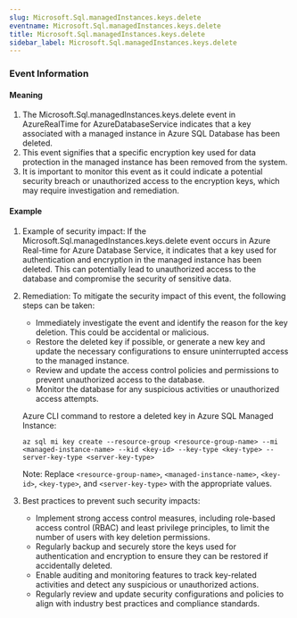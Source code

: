 ```yaml
--- 
slug: Microsoft.Sql.managedInstances.keys.delete
eventname: Microsoft.Sql.managedInstances.keys.delete
title: Microsoft.Sql.managedInstances.keys.delete
sidebar_label: Microsoft.Sql.managedInstances.keys.delete
---
```

                       
### Event Information

#### Meaning

1. The Microsoft.Sql.managedInstances.keys.delete event in AzureRealTime for AzureDatabaseService indicates that a key associated with a managed instance in Azure SQL Database has been deleted.
2. This event signifies that a specific encryption key used for data protection in the managed instance has been removed from the system.
3. It is important to monitor this event as it could indicate a potential security breach or unauthorized access to the encryption keys, which may require investigation and remediation.

#### Example

1. Example of security impact: If the Microsoft.Sql.managedInstances.keys.delete event occurs in Azure Real-time for Azure Database Service, it indicates that a key used for authentication and encryption in the managed instance has been deleted. This can potentially lead to unauthorized access to the database and compromise the security of sensitive data.

2. Remediation: To mitigate the security impact of this event, the following steps can be taken:

   - Immediately investigate the event and identify the reason for the key deletion. This could be accidental or malicious.
   - Restore the deleted key if possible, or generate a new key and update the necessary configurations to ensure uninterrupted access to the managed instance.
   - Review and update the access control policies and permissions to prevent unauthorized access to the database.
   - Monitor the database for any suspicious activities or unauthorized access attempts.

   Azure CLI command to restore a deleted key in Azure SQL Managed Instance:

   ```
   az sql mi key create --resource-group <resource-group-name> --mi <managed-instance-name> --kid <key-id> --key-type <key-type> --server-key-type <server-key-type>
   ```

   Note: Replace `<resource-group-name>`, `<managed-instance-name>`, `<key-id>`, `<key-type>`, and `<server-key-type>` with the appropriate values.

3. Best practices to prevent such security impacts:

   - Implement strong access control measures, including role-based access control (RBAC) and least privilege principles, to limit the number of users with key deletion permissions.
   - Regularly backup and securely store the keys used for authentication and encryption to ensure they can be restored if accidentally deleted.
   - Enable auditing and monitoring features to track key-related activities and detect any suspicious or unauthorized actions.
   - Regularly review and update security configurations and policies to align with industry best practices and compliance standards.


 